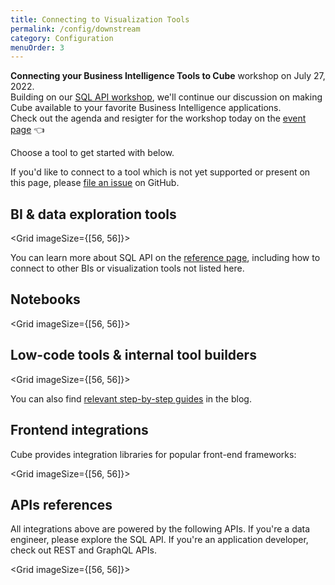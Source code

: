 ```yaml
---
title: Connecting to Visualization Tools
permalink: /config/downstream
category: Configuration
menuOrder: 3
---
```


<InfoBox>
  <b>Connecting your Business Intelligence Tools to Cube</b> workshop on July 27, 2022.<br/> 
  Building on our <a href="https://cube.dev/events/sql-api">SQL API workshop</a>, we'll continue our discussion on making Cube available to your favorite Business Intelligence applications.<br /> 
  Check out the agenda and resigter for the workshop today on the <a href="https://cube.dev/events/adv-sql-api/">event page</a> 👈
</InfoBox>

Choose a tool to get started with below.

<InfoBox>
  If you'd like to connect to a tool which is not yet supported or present on this page,
  please <a href="https://github.com/cube-js/cube.js/issues">file an issue</a> on GitHub.
</InfoBox>

## BI & data exploration tools

<Grid imageSize={[56, 56]}>
  <GridItem
    url="downstream/superset"
    imageUrl="https://raw.githubusercontent.com/cube-js/cube.js/master/docs/static/icons/superset.svg"
    title="Superset / Preset"
  />

  <GridItem
    url="downstream/tableau"
    imageUrl="https://raw.githubusercontent.com/cube-js/cube.js/master/docs/static/icons/tableau.svg"
    title="Tableau"
  />

  <GridItem
    url="downstream/powerbi"
    imageUrl="https://raw.githubusercontent.com/cube-js/cube.js/master/docs/static/icons/powerbi.svg"
    title="Power BI"
  />
</Grid>

You can learn more about SQL API on the [reference page](/backend/sql), including how to connect
to other BIs or visualization tools not listed here.

## Notebooks

<Grid imageSize={[56, 56]}>
  <GridItem
    url="downstream/hex"
    imageUrl="https://raw.githubusercontent.com/cube-js/cube.js/master/docs/static/icons/hex.svg"
    title="Hex"
  />
  <GridItem
    url="downstream/jupyter"
    imageUrl="https://raw.githubusercontent.com/cube-js/cube.js/master/docs/static/icons/jupiter.svg"
    title="Jupyter"
  />
  <GridItem
    url="downstream/streamlit"
    imageUrl="https://raw.githubusercontent.com/cube-js/cube.js/master/docs/static/icons/streamlit.svg"
    title="Streamlit"
  />
</Grid>

## Low-code tools & internal tool builders

<Grid imageSize={[56, 56]}>
  <GridItem
    url="downstream/appsmith"
    imageUrl="https://raw.githubusercontent.com/cube-js/cube.js/master/docs/static/icons/appsmith.svg"
    title="Appsmith"
  />
</Grid>

You can also find <a href="https://cube.dev/blog/category/low-code">relevant step-by-step guides</a> in the blog.

## Frontend integrations

Cube provides integration libraries for popular front-end frameworks:

<Grid imageSize={[56, 56]}>
  <GridItem
    url="../frontend-introduction/react"
    imageUrl="https://raw.githubusercontent.com/cube-js/cube.js/master/docs/static/icons/react.svg"
    title="React"
  />
  <GridItem
    url="..//frontend-introduction/vue"
    imageUrl="https://raw.githubusercontent.com/cube-js/cube.js/master/docs/static/icons/vue.svg"
    title="Vue"
  />
  <GridItem
    url="../frontend-introduction/angular"
    imageUrl="https://raw.githubusercontent.com/cube-js/cube.js/master/docs/static/icons/angular.svg"
    title="Angular"
  />
</Grid>

## APIs references

All integrations above are powered by the following APIs. If you're a data engineer, please explore the SQL API. If you're an application developer, check out REST and GraphQL APIs.

<Grid imageSize={[56, 56]}>
  <GridItem
    url="../backend/sql"
    imageUrl="https://raw.githubusercontent.com/cube-js/cube.js/master/docs/static/icons/sql.svg"
    title="SQL API"
  />
  <GridItem
    url="../rest-api"
    imageUrl="https://raw.githubusercontent.com/cube-js/cube.js/master/docs/static/icons/rest.svg"
    title="REST API"
  />
  <GridItem
    url="../backend/graphql"
    imageUrl="https://raw.githubusercontent.com/cube-js/cube.js/master/docs/static/icons/graphql.svg"
    title="GraphQL API"
  />
</Grid>
